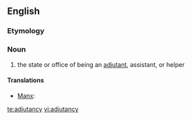 ==English==

===Etymology===
{{suffix|adjutant|cy}}

===Noun===
{{infl|en|noun|plural|[[adjutancies]]}}

# the state or office of being an [[adjutant]], assistant, or helper

====Translations====
{{trans-top|state or office of being an adjutant}}
* [[Manx]]: {{t|gv|co-yantys|m}}
{{trans-mid}}
{{trans-bottom}}

[[te:adjutancy]]
[[vi:adjutancy]]